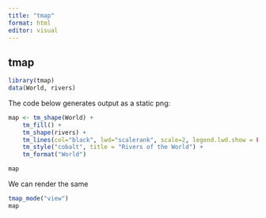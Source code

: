 ```yaml
---
title: "tmap"
format: html
editor: visual
---
```


## tmap


```r
library(tmap)
data(World, rivers)
```

The code below generates output as a static png:

```r
map <- tm_shape(World) +
    tm_fill() +
    tm_shape(rivers) +
    tm_lines(col="black", lwd="scalerank", scale=2, legend.lwd.show = FALSE) +
    tm_style("cobalt", title = "Rivers of the World") +
    tm_format("World")

map
```

We can render the same

```r
tmap_mode("view")
map
```

